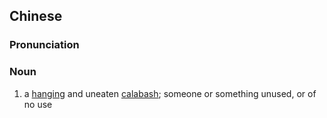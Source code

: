 {{also|匏系}}
==Chinese==
{{zh-forms|s=匏系}}

===Pronunciation===
{{zh-pron
|m=páoxì
|c=paau4 hai6
|cat=n
}}

===Noun===
{{zh-noun}}

# a [[hanging]] and uneaten [[calabash]]; someone or something unused, or of no use